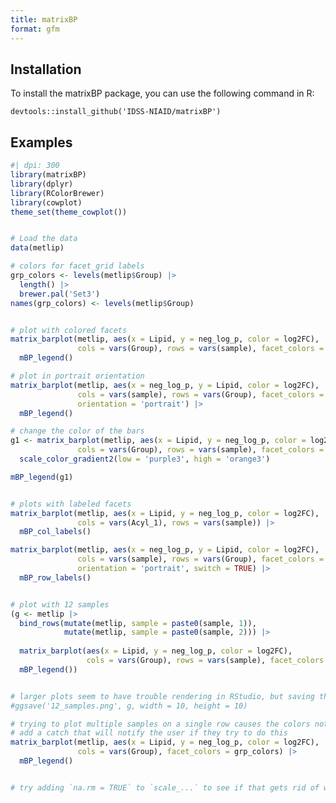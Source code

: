 ```yaml
---
title: matrixBP
format: gfm
---
```



## Installation

To install the matrixBP package, you can use the following command in R:

```
devtools::install_github('IDSS-NIAID/matrixBP')
```

## Examples

```r
#| dpi: 300
library(matrixBP)
library(dplyr)
library(RColorBrewer)
library(cowplot)
theme_set(theme_cowplot())


# Load the data
data(metlip)

# colors for facet_grid labels
grp_colors <- levels(metlip$Group) |>
  length() |>
  brewer.pal('Set3')
names(grp_colors) <- levels(metlip$Group)


# plot with colored facets
matrix_barplot(metlip, aes(x = Lipid, y = neg_log_p, color = log2FC),
               cols = vars(Group), rows = vars(sample), facet_colors = grp_colors) |>
  mBP_legend()

# plot in portrait orientation
matrix_barplot(metlip, aes(x = neg_log_p, y = Lipid, color = log2FC),
               cols = vars(sample), rows = vars(Group), facet_colors = grp_colors,
               orientation = 'portrait') |>
  mBP_legend()

# change the color of the bars
g1 <- matrix_barplot(metlip, aes(x = Lipid, y = neg_log_p, color = log2FC),
               cols = vars(Group), rows = vars(sample), facet_colors = grp_colors) +
  scale_color_gradient2(low = 'purple3', high = 'orange3')

mBP_legend(g1)


# plots with labeled facets
matrix_barplot(metlip, aes(x = Lipid, y = neg_log_p, color = log2FC),
               cols = vars(Acyl_1), rows = vars(sample)) |>
  mBP_col_labels()

matrix_barplot(metlip, aes(x = neg_log_p, y = Lipid, color = log2FC),
               cols = vars(sample), rows = vars(Group), facet_colors = grp_colors,
               orientation = 'portrait', switch = TRUE) |>
  mBP_row_labels()


# plot with 12 samples
(g <- metlip |>
  bind_rows(mutate(metlip, sample = paste0(sample, 1)),
            mutate(metlip, sample = paste0(sample, 2))) |>
  
  matrix_barplot(aes(x = Lipid, y = neg_log_p, color = log2FC),
                 cols = vars(Group), rows = vars(sample), facet_colors = grp_colors) |>
  mBP_legend())


# larger plots seem to have trouble rendering in RStudio, but saving them as a file works
#ggsave('12_samples.png', g, width = 10, height = 10)

# trying to plot multiple samples on a single row causes the colors not to work
# add a catch that will notify the user if they try to do this
matrix_barplot(metlip, aes(x = Lipid, y = neg_log_p, color = log2FC),
               cols = vars(Group), facet_colors = grp_colors) |>
  mBP_legend()


# try adding `na.rm = TRUE` to `scale_...` to see if that gets rid of warnings about NA values
```
